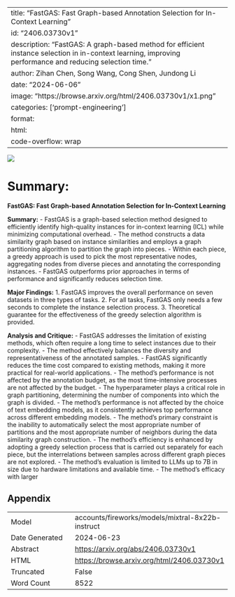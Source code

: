 
---
title: "FastGAS: Fast Graph-based Annotation Selection for In-Context Learning"
id: "2406.03730v1"
description: "FastGAS: A graph-based method for efficient instance selection in in-context learning, improving performance and reducing selection time."
author: Zihan Chen, Song Wang, Cong Shen, Jundong Li
date: "2024-06-06"
image: "https://browse.arxiv.org/html/2406.03730v1/x1.png"
categories: ['prompt-engineering']
format:
  html:
    code-overflow: wrap
---

![](https://browse.arxiv.org/html/2406.03730v1/x1.png)

# Summary:
**FastGAS: Fast Graph-based Annotation Selection for In-Context Learning**

**Summary:**
- FastGAS is a graph-based selection method designed to efficiently identify high-quality instances for in-context learning (ICL) while minimizing computational overhead.
- The method constructs a data similarity graph based on instance similarities and employs a graph partitioning algorithm to partition the graph into pieces.
- Within each piece, a greedy approach is used to pick the most representative nodes, aggregating nodes from diverse pieces and annotating the corresponding instances.
- FastGAS outperforms prior approaches in terms of performance and significantly reduces selection time.

**Major Findings:**
1. FastGAS improves the overall performance on seven datasets in three types of tasks.
2. For all tasks, FastGAS only needs a few seconds to complete the instance selection process.
3. Theoretical guarantee for the effectiveness of the greedy selection algorithm is provided.

**Analysis and Critique:**
- FastGAS addresses the limitation of existing methods, which often require a long time to select instances due to their complexity.
- The method effectively balances the diversity and representativeness of the annotated samples.
- FastGAS significantly reduces the time cost compared to existing methods, making it more practical for real-world applications.
- The method's performance is not affected by the annotation budget, as the most time-intensive processes are not affected by the budget.
- The hyperparameter plays a critical role in graph partitioning, determining the number of components into which the graph is divided.
- The method's performance is not affected by the choice of text embedding models, as it consistently achieves top performance across different embedding models.
- The method's primary constraint is the inability to automatically select the most appropriate number of partitions and the most appropriate number of neighbors during the data similarity graph construction.
- The method's efficiency is enhanced by adopting a greedy selection process that is carried out separately for each piece, but the interrelations between samples across different graph pieces are not explored.
- The method's evaluation is limited to LLMs up to 7B in size due to hardware limitations and available time.
- The method's efficacy with larger

## Appendix

|          |          |
|----------|----------|
| Model     | accounts/fireworks/models/mixtral-8x22b-instruct       |
| Date Generated     | 2024-06-23       |
| Abstract | [https://arxiv.org/abs/2406.03730v1](https://arxiv.org/abs/2406.03730v1)        |
| HTML     | [https://browse.arxiv.org/html/2406.03730v1](https://browse.arxiv.org/html/2406.03730v1)       |
| Truncated       | False       |
| Word Count       | 8522       |